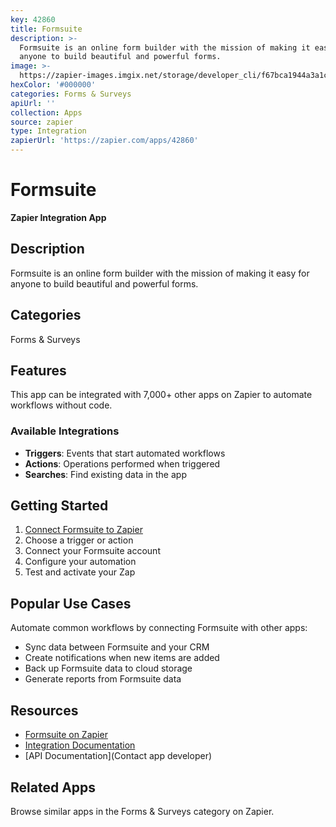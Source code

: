 ```yaml
---
key: 42860
title: Formsuite
description: >-
  Formsuite is an online form builder with the mission of making it easy for
  anyone to build beautiful and powerful forms.
image: >-
  https://zapier-images.imgix.net/storage/developer_cli/f67bca1944a3a1c8f69357e22d14f4de.png?auto=format%2Ccompress&ixlib=python-3.0.0&q=50
hexColor: '#000000'
categories: Forms & Surveys
apiUrl: ''
collection: Apps
source: zapier
type: Integration
zapierUrl: 'https://zapier.com/apps/42860'
---
```

# Formsuite

**Zapier Integration App**

## Description

Formsuite is an online form builder with the mission of making it easy for anyone to build beautiful and powerful forms.

## Categories

Forms & Surveys

## Features

This app can be integrated with 7,000+ other apps on Zapier to automate workflows without code.

### Available Integrations

- **Triggers**: Events that start automated workflows
- **Actions**: Operations performed when triggered
- **Searches**: Find existing data in the app

## Getting Started

1. [Connect Formsuite to Zapier](https://zapier.com/apps/42860)
2. Choose a trigger or action
3. Connect your Formsuite account
4. Configure your automation
5. Test and activate your Zap

## Popular Use Cases

Automate common workflows by connecting Formsuite with other apps:

- Sync data between Formsuite and your CRM
- Create notifications when new items are added
- Back up Formsuite data to cloud storage
- Generate reports from Formsuite data

## Resources

- [Formsuite on Zapier](https://zapier.com/apps/42860)
- [Integration Documentation](https://zapier.com/apps/42860/integrations)
- [API Documentation](Contact app developer)

## Related Apps

Browse similar apps in the Forms & Surveys category on Zapier.
